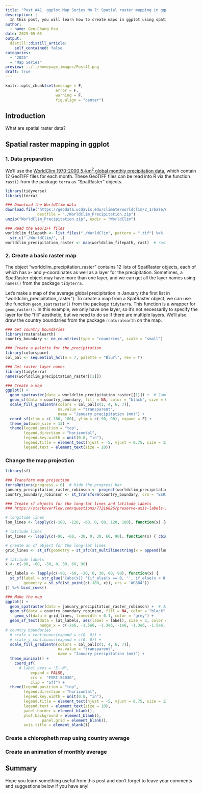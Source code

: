 ```yaml
---
title: "Post #41. ggplot Map Series No.7: Spatial raster mapping in ggplot"
description: |
  In this post, you will learn how to create maps in ggplot using spatial raster data!
author:
  - name: Gen-Chang Hsu
date: 2025-05-05
output:
  distill::distill_article:
    self_contained: false
categories:
  - "2025"
  - "Map Series"
preview: ../../homepage_images/Post41.png
draft: true
---
```


<!-- Webpage style -->

<style>
d-article a {
  color: #2780e3 !important;
  border-bottom: none !important;
}

d-article a:hover {
  color: #2780e3 !important;
  border-bottom: 2px solid !important;
}

d-byline {
  margin-left: -10% !important;
}

d-title {
  margin-left: -10%;
}

d-title h1{
  font-size: 45px;
  width: 130%;
}

d-article {
  margin-left: -10%;
}

p {
  width: 120%;
}

d-article h2 {
  width: 120%;
}

d-article h3 {
  width: 120%;
  font-size: 28px;
}

div.article-footer{
  width: 120%;
}

d-article div.sourceCode { 
  width: 120% !important;
}

d-article pre { 
  width: 120% !important;
}

div.l-body {
  width: 120% !important;
}

d-article table thead tr {
  height: 60px !important;
  width: 210px !important;
}

d-article table thead th {
  height: 60px !important;
  font-size: 22px !important;
  width: 210px !important;
}

d-article table tbody tr td {
  font-size: 21px !important;
  height: 60px !important;
  text-align: center !important;
  width: 210px !important;
}

div.l-body img {
    margin-right: 30% !important;
}

</style>

<head>
  <base target="_blank">
</head>

```r
knitr::opts_chunk$set(message = F, 
                      error = F, 
                      warning = F,
                      fig.align = "center")

```

<!-- Start of the article -->

## Introduction

What are spatial raster data?






## Spatial raster mapping in ggplot

### 1. Data preparation

We'll use the [WorldClim 1970-2000 5-km^2^ global monthly precipitation data](https://www.worldclim.org/data/worldclim21.html), which contain 12 GeoTIFF files for each month. These GeoTIFF files can be read into R via the function `rast()` from the package `terra` as "SpatRaster" objects.

```r
library(tidyverse)
library(terra)

### Download the WorldClim data
download.file("https://geodata.ucdavis.edu/climate/worldclim/2_1/base/wc2.1_2.5m_prec.zip",
              destfile = "./WorldClim_Precipitation.zip")
unzip("WorldClim_Precipitation.zip", exdir = "WorldClim")

### Read the GeoTIFF files
worldclim_filepath <- list.files("./WorldClim", pattern = ".tif") %>% 
  str_c("./WorldClim/", .)
worldclim_precipitation_raster <- map(worldclim_filepath, rast)  # rast() reads the GeoTIFF files as "SpatRaster" objects

```

### 2. Create a basic raster map

The object "worldclim_precipitation_raster" contains 12 lists of SpatRaster objects, each of which has x- and y-coordinates as well as a layer for the precipitation. Sometimes, a SpatRaster object may have more than one layer, and we can get all the layer names using `names()` from the package `tidyterra`. 

Let's make a map of the average global precipitation in January (the first list in "worldclim_precipitation_raster"). To create a map from a SpatRaster object, we can use the function `geom_spatraster()` from the package `tidyterra`. This function is a wrapper for `geom_raster()`. In this example, we only have one layer, so it's not necessarily to specify the layer for the "fill" aesthetic, but we need to do so if there are multiple layers. We'll also draw the country boundaries from the package `rnaturalearth` on the map.

```r
### Get country boundaries
library(rnaturalearth)
country_boundary <- ne_countries(type = "countries", scale = "small")

### Create a palette for the precipitation
library(colorspace)
col_pal <- sequential_hcl(n = 7, palette = "BluYl", rev = T)

### Get raster layer names
library(tidyterra)
names(worldclim_precipitation_raster[[1]])

### Create a map
ggplot() +
  geom_spatraster(data = worldclim_precipitation_raster[[1]]) +  # January precipitation
  geom_sf(data = country_boundary, fill = NA, color = "black", size = 0.8) +  # country boundaries
  scale_fill_gradientn(colors = col_pal[c(1, 4, 6, 7)], 
                       na.value = "transparent",
                       name = "January precipitation (mm)") + 
  coord_sf(xlim = c(-180, 180), ylim = c(-90, 90), expand = F) + 
  theme_bw(base_size = 13) +  
  theme(legend.position = "top",
        legend.direction = "horizontal",
        legend.key.width = unit(0.8, "in"),
        legend.title = element_text(hjust = -5, vjust = 0.75, size = 12),
        legend.text = element_text(size = 10))

```

### Change the map projection



```r
library(sf)

### Transform map projection
terraOptions(progress = 0)  # hide the progress bar
january_precipitation_raster_robinson <- project(worldclim_precipitation_raster[[1]], "ESRI:54030")  # ESRI:54030 for Robinson projection
country_boundary_robinson <- st_transform(country_boundary, crs = "ESRI:54030")

### Create sf objects for the long-lat lines and latitude labels
### https://stackoverflow.com/questions/77216826/preserve-axis-labels-in-geom-sf-when-changing-projection

# longitude lines
lon_lines <- lapply(c(-180, -120, -60, 0, 60, 120, 180), function(x) {cbind(x, seq(-90, 90, 1))})

# latitude lines
lat_lines <- lapply(c(-90, -60, -30, 0, 30, 60, 90), function(x) { cbind(seq(-180, 180, 1), x)})

# create an sf object for the long-lat lines 
grid_lines <- st_sf(geometry = st_sfc(st_multilinestring(x = append(lon_lines, lat_lines)), crs = 'WGS84'))

# latitude labels
x <- c(-90, -60, -30, 0, 30, 60, 90)

lat_labels <- lapply(c(-90, -60, -30, 0, 30, 60, 90), function(x) {
  st_sf(label = str_glue("{abs(x)} °{if_else(x == 0, '', if_else(x < 0, 'S', 'N'))}"),
        geometry = st_sfc(st_point(c(-180, x)), crs = 'WGS84'))
}) %>% bind_rows()

### Make the map
ggplot() +
  geom_spatraster(data = january_precipitation_raster_robinson) +  # January precipitation
  geom_sf(data = country_boundary_robinson, fill = NA, color = "black", size = 0.8) + 
    geom_sf(data = grid_lines, linewidth = 0.1, color = "grey") +
  geom_sf_text(data = lat_labels, aes(label = label), size = 3, color = 'gray30',
               nudge_x = c(-2e6, -1.5e6, -1.3e6, -1e6, -1.3e6, -1.5e6, -2e6)) +
# country boundaries
  # scale_x_continuous(expand = c(0, 0)) +
  # scale_y_continuous(expand = c(0, 0)) +
  scale_fill_gradientn(colors = col_pal[c(1, 4, 6, 7)], 
                       na.value = "transparent",
                       name = "January precipitation (mm)") + 
  theme_minimal() +
    coord_sf(
      # label_axes = "E--N",
           expand = FALSE,
           crs =  "ESRI:54030",
           clip = "off") +
  theme(legend.position = "top",
        legend.direction = "horizontal",
        legend.key.width = unit(0.8, "in"),
        legend.title = element_text(hjust = -5, vjust = 0.75, size = 12),
        legend.text = element_text(size = 10),
        panel.border = element_blank(),
        plot.background = element_blank(),
                panel.grid = element_blank(),
        axis.title = element_blank())

```





### Create a chloropheth map using country average





### Create an animation of monthly average






## Summary


Hope you learn something useful from this post and don't forget to leave your comments and suggestions below if you have any!

